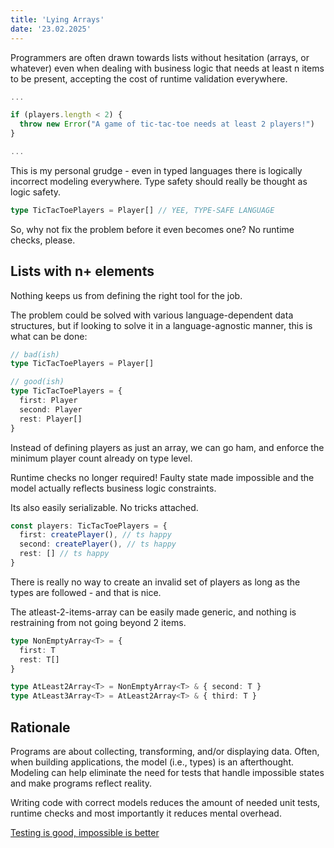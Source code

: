 ```yaml
---
title: 'Lying Arrays'
date: '23.02.2025'
---
```


Programmers are often drawn towards lists without hesitation (arrays, or whatever) even when dealing with business logic that needs at least n items to be present, accepting the cost of runtime validation everywhere.

```ts
...

if (players.length < 2) {
  throw new Error("A game of tic-tac-toe needs at least 2 players!")
}

...
```

This is my personal grudge - even in typed languages there is logically incorrect modeling everywhere. Type safety should really be thought as logic safety.

```ts
type TicTacToePlayers = Player[] // YEE, TYPE-SAFE LANGUAGE
```

So, why not fix the problem before it even becomes one? No runtime checks, please.

## Lists with n+ elements

Nothing keeps us from defining the right tool for the job.

The problem could be solved with various language-dependent data structures, but if looking to solve it in a language-agnostic manner, this is what can be done:

```ts
// bad(ish)
type TicTacToePlayers = Player[]

// good(ish)
type TicTacToePlayers = {
  first: Player
  second: Player
  rest: Player[]
}
```

Instead of defining players as just an array, we can go ham, and enforce the minimum player count already on type level.

Runtime checks no longer required! Faulty state made impossible and the model actually reflects business logic constraints.

Its also easily serializable. No tricks attached.

```ts
const players: TicTacToePlayers = {
  first: createPlayer(), // ts happy
  second: createPlayer(), // ts happy
  rest: [] // ts happy
}
```

There is really no way to create an invalid set of players as long as the types are followed - and that is nice.

The atleast-2-items-array can be easily made generic, and nothing is restraining from not going beyond 2 items.

```ts
type NonEmptyArray<T> = {
  first: T
  rest: T[]
}

type AtLeast2Array<T> = NonEmptyArray<T> & { second: T }
type AtLeast3Array<T> = AtLeast2Array<T> & { third: T }
```

## Rationale

Programs are about collecting, transforming, and/or displaying data. Often, when building applications, the model (i.e., types) is an afterthought. Modeling can help eliminate the need for tests that handle impossible states and make programs reflect reality.

Writing code with correct models reduces the amount of needed unit tests, runtime checks and most importantly it reduces mental overhead.

[Testing is good, impossible is better](https://www.youtube.com/watch?v=IcgmSRJHu_8)
